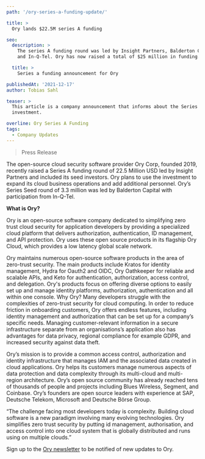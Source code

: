 ```yaml
---
path: '/ory-series-a-funding-update/'

title: >
  Ory lands $22.5M series A funding

seo:
  description: >
    The series A funding round was led by Insight Partners, Balderton Capital,
    and In-Q-Tel. Ory has now raised a total of $25 million in funding.

  title: >
    Series a funding announcement for Ory

publishedAt: '2021-12-17'
author: Tobias Sahl

teaser: >
  This article is a company announcement that informs about the Series A
  investment.

overline: Ory Series A Funding
tags:
  - Company Updates
---
```


> Press Release

The open-source cloud security software provider Ory Corp, founded 2019,
recently raised a Series A funding round of 22.5 Million USD led by Insight
Partners and included its seed investors. Ory plans to use the investment to
expand its cloud business operations and add additional personnel. Ory’s Series
Seed round of 3.3 million was led by Balderton Capital with participation from
In-Q-Tel.

**What is Ory?**

Ory is an open-source software company dedicated to simplifying zero trust cloud
security for application developers by providing a specialized cloud platform
that delivers authorization, authentication, ID management, and API protection.
Ory uses these open source products in its flagship Ory Cloud, which provides a
low latency global scale network.

Ory maintains numerous open-source software products in the area of zero-trust
security. The main products include Kratos for identity management, Hydra for
Oauth2 and OIDC, Ory Oathkeeper for reliable and scalable APIs, and Keto for
authentication, authorization, access control, and delegation. Ory's products
focus on offering diverse options to easily set up and manage identity
platforms, authorization, authentication and all within one console. Why Ory?
Many developers struggle with the complexities of zero-trust security for cloud
computing. In order to reduce friction in onboarding customers, Ory offers
endless features, including identity management and authorization that can be
set up for a company’s specific needs. Managing customer-relevant information in
a secure infrastructure separate from an organisations’s application also has
advantages for data privacy, regional compliance for example GDPR, and increased
security against data theft.

Ory’s mission is to provide a common access control, authorization and identity
infrastructure that manages IAM and the associated data created in cloud
applications. Ory helps its customers manage numerous aspects of data protection
and data complexity through its multi-cloud and multi-region architecture. Ory’s
open source community has already reached tens of thousands of people and
projects including Blues Wireless, Segment, and Coinbase. Ory’s founders are
open source leaders with experience at SAP, Deutsche Telekom, Microsoft and
Deutsche Börse Group.

“The challenge facing most developers today is complexity. Building cloud
software is a new paradigm involving many evolving technologies. Ory simplifies
zero trust security by putting id management, authorisation, and access control
into one cloud system that is globally distributed and runs using on multiple
clouds.”

Sign up to the
[Ory newsletter](https://ory.us10.list-manage.com/subscribe?u=ffb1a878e4ec6c0ed312a3480&id=f605a41b53)
to be notified of new updates to Ory.
